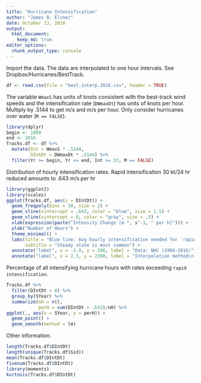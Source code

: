 ```yaml
---
title: "Hurricane Intensification"
author: "James B. Elsner"
date: October 13, 2018
output: 
  html_document:
    keep_md: true
editor_options: 
  chunk_output_type: console
---
```


Import the data. The data are interpolated to one hour intervals. See Dropbox/Hurricanes/BestTrack.
```r
df <- read.csv(file = "best.interp.2016.csv", header = TRUE)
```

The variable `WmaxS` has units of knots consistent with the best-track wind speeds and the intensification rate (`DWmaxDt`) has units of knots per hour. Multiply by .5144 to get m/s and m/s per hour. Only consider hurricanes over water (`M == FALSE`).
```r
library(dplyr)
begin <- 1980
end <- 2016
Tracks.df <- df %>%
  mutate(Int = WmaxS * .5144, 
         DIntDt = DWmaxDt * .5144) %>%
  filter(Yr >= begin, Yr <= end, Int >= 33, M == FALSE)
```

Distribution of hourly intensification rates. Rapid intensification 30 kt/24 hr reduced amounts to .643 m/s per hr
```r
library(ggplot2)
library(scales)
ggplot(Tracks.df, aes(x = DIntDt)) +
  geom_freqpoly(bins = 50, size = 2) +
  geom_vline(xintercept = .643, color = "blue", size = 1.5) +
  geom_vline(xintercept = 0, color = "gray", size = .5) +
  xlab(expression(paste("Intensity Change [m ", s^-1, " per h]"))) +
  ylab("Number of Hours") +
  theme_minimal() +
  labs(title = "Blue line: Avg hourly intensification needed for `rapid intensification`",
       subtitle = "Steady state is most common") +
  annotate("label", x = -2.8, y = 200, label = "Data: NHC (1986-2016)") +
  annotate("label", x = 2.5, y = 2300, label = "Interpolation method\n (Elsner & Jagger 2013)")
```

Percentage of all intensifying hurricane hours with rates exceeding `rapid intensification`.
```r
Tracks.df %>%
  filter(DIntDt > 0) %>%
  group_by(SYear) %>%
  summarize(nH = n(),
            perH = sum(DIntDt > .643)/nH) %>%
ggplot(., aes(x = SYear, y = perH)) +
  geom_point() +
  geom_smooth(method = lm)
```

Other information.
```r
length(Tracks.df$DIntDt)
length(unique(Tracks.df$Sid))
mean(Tracks.df$DIntDt)
fivenum(Tracks.df$DIntDt)
library(moments)
kurtosis(Tracks.df$DIntDt)
```
